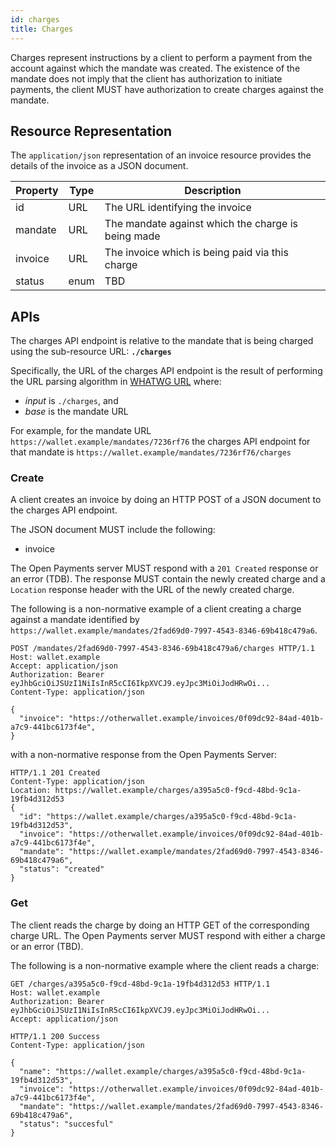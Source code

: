 ```yaml
---
id: charges
title: Charges
---
```


Charges represent instructions by a client to perform a payment from the account
against which the mandate was created. The existence of the mandate does not
imply that the client has authorization to initiate payments, the client MUST
have authorization to create charges against the mandate.

## Resource Representation

The `application/json` representation of an invoice resource provides the
details of the invoice as a JSON document.

| Property | Type | Description                                        |
| -------- | ---- | -------------------------------------------------- |
| id       | URL  | The URL identifying the invoice                    |
| mandate  | URL  | The mandate against which the charge is being made |
| invoice  | URL  | The invoice which is being paid via this charge    |
| status   | enum | TBD                                                |

## APIs

The charges API endpoint is relative to the mandate that is being charged using
the sub-resource URL: **`./charges`**

Specifically, the URL of the charges API endpoint is the result of performing
the URL parsing algorithm in
[WHATWG URL](https://url.spec.whatwg.org/#url-parsing) where:

- _input_ is `./charges`, and
- _base_ is the mandate URL

For example, for the mandate URL `https://wallet.example/mandates/7236rf76` the
charges API endpoint for that mandate is
`https://wallet.example/mandates/7236rf76/charges`

### Create

A client creates an invoice by doing an HTTP POST of a JSON document to the
charges API endpoint.

The JSON document MUST include the following:

- invoice

The Open Payments server MUST respond with a `201 Created` response or an error
(TDB). The response MUST contain the newly created charge and a `Location`
response header with the URL of the newly created charge.

The following is a non-normative example of a client creating a charge against a
mandate identified by
`https://wallet.example/mandates/2fad69d0-7997-4543-8346-69b418c479a6`.

```http
POST /mandates/2fad69d0-7997-4543-8346-69b418c479a6/charges HTTP/1.1
Host: wallet.example
Accept: application/json
Authorization: Bearer eyJhbGciOiJSUzI1NiIsInR5cCI6IkpXVCJ9.eyJpc3MiOiJodHRwOi...
Content-Type: application/json

{
  "invoice": "https://otherwallet.example/invoices/0f09dc92-84ad-401b-a7c9-441bc6173f4e",
}
```

with a non-normative response from the Open Payments Server:

```http
HTTP/1.1 201 Created
Content-Type: application/json
Location: https://wallet.example/charges/a395a5c0-f9cd-48bd-9c1a-19fb4d312d53
{
  "id": "https://wallet.example/charges/a395a5c0-f9cd-48bd-9c1a-19fb4d312d53",
  "invoice": "https://otherwallet.example/invoices/0f09dc92-84ad-401b-a7c9-441bc6173f4e",
  "mandate": "https://wallet.example/mandates/2fad69d0-7997-4543-8346-69b418c479a6",
  "status": "created"
}
```

### Get

The client reads the charge by doing an HTTP GET of the corresponding charge
URL. The Open Payments server MUST respond with either a charge or an error
(TBD).

The following is a non-normative example where the client reads a charge:

```http
GET /charges/a395a5c0-f9cd-48bd-9c1a-19fb4d312d53 HTTP/1.1
Host: wallet.example
Authorization: Bearer eyJhbGciOiJSUzI1NiIsInR5cCI6IkpXVCJ9.eyJpc3MiOiJodHRwOi...
Accept: application/json
```

```http
HTTP/1.1 200 Success
Content-Type: application/json

{
  "name": "https://wallet.example/charges/a395a5c0-f9cd-48bd-9c1a-19fb4d312d53",
  "invoice": "https://otherwallet.example/invoices/0f09dc92-84ad-401b-a7c9-441bc6173f4e",
  "mandate": "https://wallet.example/mandates/2fad69d0-7997-4543-8346-69b418c479a6",
  "status": "succesful"
}
```


